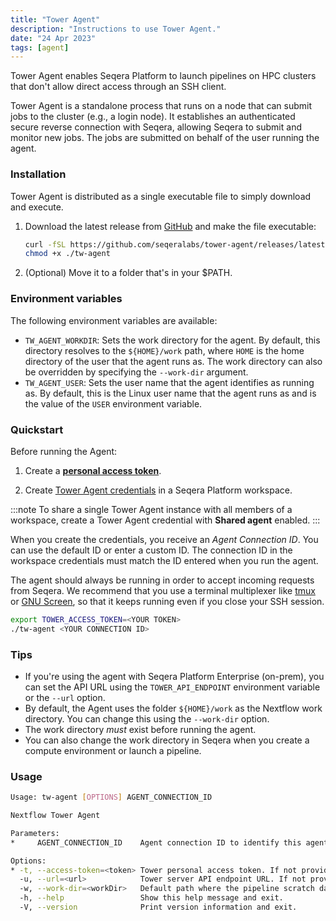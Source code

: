 ```yaml
---
title: "Tower Agent"
description: "Instructions to use Tower Agent."
date: "24 Apr 2023"
tags: [agent]
---
```


Tower Agent enables Seqera Platform to launch pipelines on HPC clusters that don't allow direct access through an SSH client.

Tower Agent is a standalone process that runs on a node that can submit jobs to the cluster (e.g., a login node). It establishes an authenticated secure reverse connection with Seqera, allowing Seqera to submit and monitor new jobs. The jobs are submitted on behalf of the user running the agent.

### Installation

Tower Agent is distributed as a single executable file to simply download and execute.

1. Download the latest release from [GitHub](https://github.com/seqeralabs/tower-agent) and make the file executable:

   ```bash
   curl -fSL https://github.com/seqeralabs/tower-agent/releases/latest/download/tw-agent-linux-x86_64 > tw-agent
   chmod +x ./tw-agent
   ```

2. (Optional) Move it to a folder that's in your $PATH.

### Environment variables

The following environment variables are available:

- `TW_AGENT_WORKDIR`: Sets the work directory for the agent. By default, this directory resolves to the `${HOME}/work` path, where `HOME` is the home directory of the user that the agent runs as. The work directory can also be overridden by specifying the `--work-dir` argument.
- `TW_AGENT_USER`: Sets the user name that the agent identifies as running as. By default, this is the Linux user name that the agent runs as and is the value of the `USER` environment variable.

### Quickstart

Before running the Agent:

1. Create a [**personal access token**](../../api/overview.mdx#authentication).

2. Create [Tower Agent credentials](../../credentials/agent_credentials.mdx) in a Seqera Platform workspace.

:::note
To share a single Tower Agent instance with all members of a workspace, create a Tower Agent credential with **Shared agent** enabled.
:::

When you create the credentials, you receive an _Agent Connection ID_. You can use the default ID or enter a custom ID. The connection ID in the workspace credentials must match the ID entered when you run the agent.

The agent should always be running in order to accept incoming requests from Seqera. We recommend that you use a terminal multiplexer like [tmux](https://github.com/tmux/tmux) or [GNU Screen](https://www.gnu.org/software/screen/), so that it keeps running even if you close your SSH session.

```bash
export TOWER_ACCESS_TOKEN=<YOUR TOKEN>
./tw-agent <YOUR CONNECTION ID>
```

### Tips

- If you're using the agent with Seqera Platform Enterprise (on-prem), you can set the API URL using the `TOWER_API_ENDPOINT` environment variable or the `--url` option.
- By default, the Agent uses the folder `${HOME}/work` as the Nextflow work directory. You can change this using the `--work-dir` option.
- The work directory _must_ exist before running the agent.
- You can also change the work directory in Seqera when you create a compute environment or launch a pipeline.

### Usage

```bash
Usage: tw-agent [OPTIONS] AGENT_CONNECTION_ID

Nextflow Tower Agent

Parameters:
*     AGENT_CONNECTION_ID    Agent connection ID to identify this agent.

Options:
* -t, --access-token=<token> Tower personal access token. If not provided, the TOWER_ACCESS_TOKEN variable will be used.
  -u, --url=<url>            Tower server API endpoint URL. If not provided TOWER_API_ENDPOINT variable will be used [default: https://api.cloud.seqera.io].
  -w, --work-dir=<workDir>   Default path where the pipeline scratch data is stored. It can be changed when launching a pipeline from Tower [default: ~/work].
  -h, --help                 Show this help message and exit.
  -V, --version              Print version information and exit.
```
